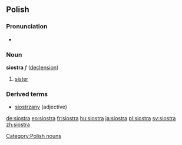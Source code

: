 ==Polish==

===Pronunciation===
* {{audio|siostra.ogg|audio}}

===Noun===
'''siostra''' ''f'' ([[Wiktionary Appendix:Polish hard feminine noun declension|declension]])
# [[sister]]

===Derived terms===
* [[siostrzany]] (adjective)

[[Category:Polish nouns]]

[[de:siostra]]
[[eo:siostra]]
[[fr:siostra]]
[[hu:siostra]]
[[ja:siostra]]
[[pl:siostra]]
[[sv:siostra]]
[[zh:siostra]]